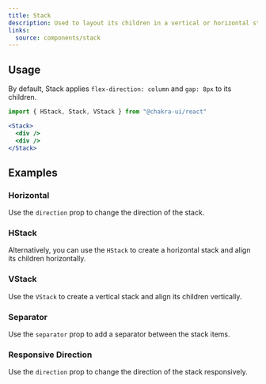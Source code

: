 ```yaml
---
title: Stack
description: Used to layout its children in a vertical or horizontal stack.
links:
  source: components/stack
---
```


<ExampleTabs name="stack-basic" />

## Usage

By default, Stack applies `flex-direction: column` and `gap: 8px` to its
children.

```jsx
import { HStack, Stack, VStack } from "@chakra-ui/react"
```

```jsx
<Stack>
  <div />
  <div />
</Stack>
```

## Examples

### Horizontal

Use the `direction` prop to change the direction of the stack.

<ExampleTabs name="stack-horizontal" />

### HStack

Alternatively, you can use the `HStack` to create a horizontal stack and align
its children horizontally.

<ExampleTabs name="stack-with-hstack" />

### VStack

Use the `VStack` to create a vertical stack and align its children vertically.

<ExampleTabs name="stack-with-vstack" />

### Separator

Use the `separator` prop to add a separator between the stack items.

<ExampleTabs name="stack-with-separator" />

### Responsive Direction

Use the `direction` prop to change the direction of the stack responsively.

<ExampleTabs name="stack-with-responsive-direction" />
